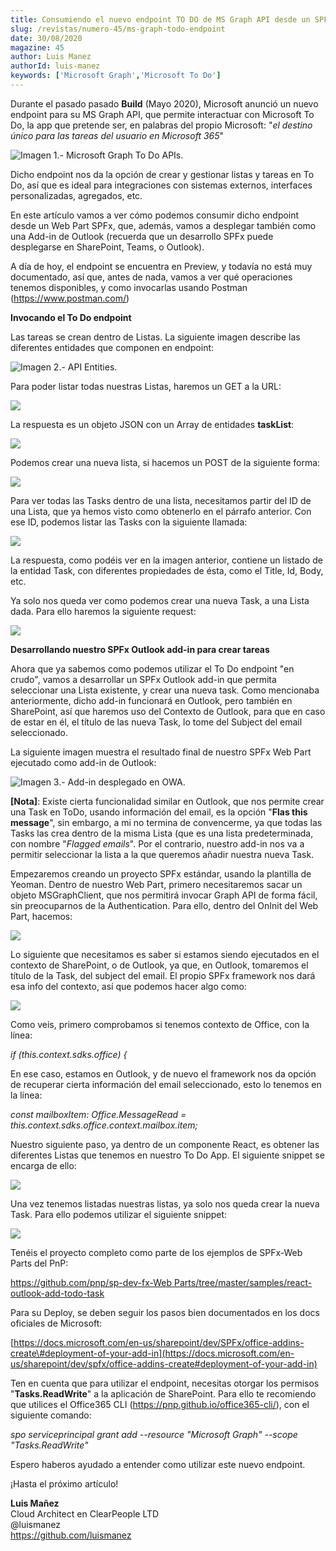 ```yaml
---
title: Consumiendo el nuevo endpoint TO DO de MS Graph API desde un SPFx Outlook AddIn
slug: /revistas/numero-45/ms-graph-todo-endpoint
date: 30/08/2020
magazine: 45
author: Luis Manez
authorId: luis-manez
keywords: ['Microsoft Graph','Microsoft To Do']
---
```



<ArticleHeader frontmatter={props.pageContext.frontmatter} />


Durante el pasado pasado **Build** (Mayo 2020), Microsoft anunció un
nuevo endpoint para su MS Graph API, que permite interactuar con
Microsoft To Do, la app que pretende ser, en palabras del propio
Microsoft: "*el destino único para las tareas del usuario en Microsoft
365*"

![**Imagen 1.- Microsoft Graph To Do APIs.**](../../../images/numero45/ms-graph-todo-endpoint/image1.jpeg)



Dicho endpoint nos da la opción de crear y gestionar listas y tareas en
To Do, así que es ideal para integraciones con sistemas externos,
interfaces personalizadas, agregados, etc.

En este artículo vamos a ver cómo podemos consumir dicho endpoint desde
un Web Part SPFx, que, además, vamos a desplegar también como una Add-in
de Outlook (recuerda que un desarrollo SPFx puede desplegarse en
SharePoint, Teams, o Outlook).

A día de hoy, el endpoint se encuentra en Preview, y todavía no está muy
documentado, así que, antes de nada, vamos a ver qué operaciones tenemos
disponibles, y como invocarlas usando Postman
(<https://www.postman.com/>)

**Invocando el To Do endpoint**

Las tareas se crean dentro de Listas. La siguiente imagen describe las
diferentes entidades que componen en endpoint:

![**Imagen 2.- API Entities.**](../../../images/numero45/ms-graph-todo-endpoint/image2.png)



Para poder listar todas nuestras Listas, haremos un GET a la URL:

![](../../../images/numero45/ms-graph-todo-endpoint/image3.png)

La respuesta es un objeto JSON con un Array de entidades **taskList**:

![](../../../images/numero45/ms-graph-todo-endpoint/image4.png)

Podemos crear una nueva lista, si hacemos un POST de la siguiente forma:

![](../../../images/numero45/ms-graph-todo-endpoint/image5.png)

Para ver todas las Tasks dentro de una lista, necesitamos partir del ID
de una Lista, que ya hemos visto como obtenerlo en el párrafo anterior.
Con ese ID, podemos listar las Tasks con la siguiente llamada:

![](../../../images/numero45/ms-graph-todo-endpoint/image6.png)

La respuesta, como podéis ver en la imagen anterior, contiene un listado
de la entidad Task, con diferentes propiedades de ésta, como el Title,
Id, Body, etc.

Ya solo nos queda ver como podemos crear una nueva Task, a una Lista
dada. Para ello haremos la siguiente request:

![](../../../images/numero45/ms-graph-todo-endpoint/image7.png)

**Desarrollando nuestro SPFx Outlook add-in para crear tareas**

Ahora que ya sabemos como podemos utilizar el To Do endpoint "en crudo",
vamos a desarrollar un SPFx Outlook add-in que permita seleccionar una
Lista existente, y crear una nueva task. Como mencionaba anteriormente,
dicho add-in funcionará en Outlook, pero también en SharePoint, así que
haremos uso del Contexto de Outlook, para que en caso de estar en él, el
título de las nueva Task, lo tome del Subject del email seleccionado.

La siguiente imagen muestra el resultado final de nuestro SPFx Web Part
ejecutado como add-in de Outlook:

![**Imagen 3.- Add-in desplegado en OWA.**](../../../images/numero45/ms-graph-todo-endpoint/image8.png)



**[Nota]**: Existe cierta funcionalidad similar en Outlook, que nos
permite crear una Task en ToDo, usando información del email, es la
opción "**Flas this message**", sin embargo, a mi no termina de
convencerme, ya que todas las Tasks las crea dentro de la misma Lista
(que es una lista predeterminada, con nombre "*Flagged emails*". Por el
contrario, nuestro add-in nos va a permitir seleccionar la lista a la
que queremos añadir nuestra nueva Task.

Empezaremos creando un proyecto SPFx estándar, usando la plantilla de
Yeoman. Dentro de nuestro Web Part, primero necesitaremos sacar un
objeto MSGraphClient, que nos permitirá invocar Graph API de forma
fácil, sin preocuparnos de la Authentication. Para ello, dentro del
OnInit del Web Part, hacemos:

![](../../../images/numero45/ms-graph-todo-endpoint/image9.png)

Lo siguiente que necesitamos es saber si estamos siendo ejecutados en el
contexto de SharePoint, o de Outlook, ya que, en Outlook, tomaremos el
título de la Task, del subject del email. El propio SPFx framework nos
dará esa info del contexto, así que podemos hacer algo como:

![](../../../images/numero45/ms-graph-todo-endpoint/image10.png)

Como veis, primero comprobamos si tenemos contexto de Office, con la
línea:

*if (this.context.sdks.office) {*

En ese caso, estamos en Outlook, y de nuevo el framework nos da opción
de recuperar cierta información del email seleccionado, esto lo tenemos
en la línea:

*const mailboxItem: Office.MessageRead =
this.context.sdks.office.context.mailbox.item;*

Nuestro siguiente paso, ya dentro de un componente React, es obtener las
diferentes Listas que tenemos en nuestro To Do App. El siguiente snippet
se encarga de ello:

![](../../../images/numero45/ms-graph-todo-endpoint/image11.png)

Una vez tenemos listadas nuestras listas, ya solo nos queda crear la
nueva Task. Para ello podemos utilizar el siguiente snippet:

![](../../../images/numero45/ms-graph-todo-endpoint/image12.png)

Tenéis el proyecto completo como parte de los ejemplos de SPFx-Web Parts
del PnP:

[https://github.com/pnp/sp-dev-fx-Web
Parts/tree/master/samples/react-outlook-add-todo-task](https://github.com/pnp/sp-dev-fx-webparts/tree/master/samples/react-outlook-add-todo-task)

Para su Deploy, se deben seguir los pasos bien documentados en los docs
oficiales de Microsoft:

[https://docs.microsoft.com/en-us/sharepoint/dev/SPFx/office-addins-create\#deployment-of-your-add-in](https://docs.microsoft.com/en-us/sharepoint/dev/spfx/office-addins-create#deployment-of-your-add-in)

Ten en cuenta que para utilizar el endpoint, necesitas otorgar los
permisos "**Tasks.ReadWrite**" a la aplicación de SharePoint. Para ello
te recomiendo que utilices el Office365 CLI
(<https://pnp.github.io/office365-cli/>), con el siguiente comando:

*spo serviceprincipal grant add --resource "Microsoft Graph" --scope "Tasks.ReadWrite"*

Espero haberos ayudado a entender como utilizar este nuevo endpoint.

¡Hasta el próximo artículo!

**Luis Mañez** <br />
Cloud Architect en ClearPeople LTD <br />
@luismanez <br />
<https://github.com/luismanez>